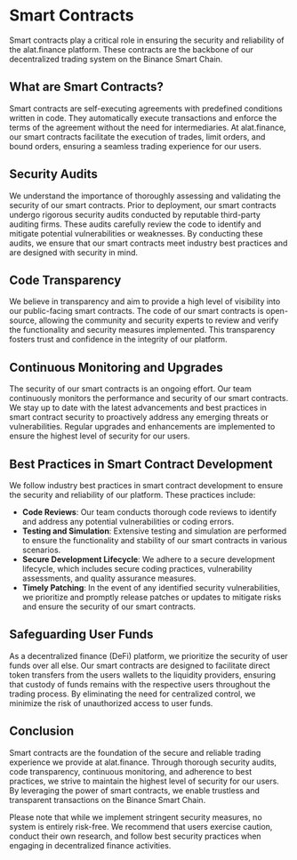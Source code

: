 # Smart Contracts

Smart contracts play a critical role in ensuring the security and reliability of the alat.finance platform. These contracts are the backbone of our decentralized trading system on the Binance Smart Chain. 

## What are Smart Contracts?

Smart contracts are self-executing agreements with predefined conditions written in code. They automatically execute transactions and enforce the terms of the agreement without the need for intermediaries. At alat.finance, our smart contracts facilitate the execution of trades, limit orders, and bound orders, ensuring a seamless trading experience for our users.

## Security Audits

We understand the importance of thoroughly assessing and validating the security of our smart contracts. Prior to deployment, our smart contracts undergo rigorous security audits conducted by reputable third-party auditing firms. These audits carefully review the code to identify and mitigate potential vulnerabilities or weaknesses. By conducting these audits, we ensure that our smart contracts meet industry best practices and are designed with security in mind.

## Code Transparency

We believe in transparency and aim to provide a high level of visibility into our public-facing smart contracts. The code of our smart contracts is open-source, allowing the community and security experts to review and verify the functionality and security measures implemented. This transparency fosters trust and confidence in the integrity of our platform.

## Continuous Monitoring and Upgrades

The security of our smart contracts is an ongoing effort. Our team continuously monitors the performance and security of our smart contracts. We stay up to date with the latest advancements and best practices in smart contract security to proactively address any emerging threats or vulnerabilities. Regular upgrades and enhancements are implemented to ensure the highest level of security for our users.

## Best Practices in Smart Contract Development

We follow industry best practices in smart contract development to ensure the security and reliability of our platform. These practices include:

- **Code Reviews**: Our team conducts thorough code reviews to identify and address any potential vulnerabilities or coding errors.
- **Testing and Simulation**: Extensive testing and simulation are performed to ensure the functionality and stability of our smart contracts in various scenarios.
- **Secure Development Lifecycle**: We adhere to a secure development lifecycle, which includes secure coding practices, vulnerability assessments, and quality assurance measures.
- **Timely Patching**: In the event of any identified security vulnerabilities, we prioritize and promptly release patches or updates to mitigate risks and ensure the security of our smart contracts.

## Safeguarding User Funds

As a decentralized finance (DeFi) platform, we prioritize the security of user funds over all else. Our smart contracts are designed to facilitate direct token transfers from the users wallets to the liquidity providers, ensuring that custody of funds remains with the respective users throughout the trading process. By eliminating the need for centralized control, we minimize the risk of unauthorized access to user funds.

## Conclusion

Smart contracts are the foundation of the secure and reliable trading experience we provide at alat.finance. Through thorough security audits, code transparency, continuous monitoring, and adherence to best practices, we strive to maintain the highest level of security for our users. By leveraging the power of smart contracts, we enable trustless and transparent transactions on the Binance Smart Chain.

Please note that while we implement stringent security measures, no system is entirely risk-free. We recommend that users exercise caution, conduct their own research, and follow best security practices when engaging in decentralized finance activities.
